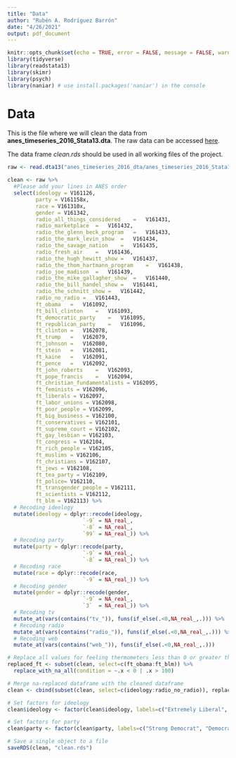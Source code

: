 ```yaml
---
title: "Data"
author: "Rubén A. Rodríguez Barrón"
date: "4/26/2021"
output: pdf_document
---
```


```r
knitr::opts_chunk$set(echo = TRUE, error = FALSE, message = FALSE, warning = FALSE)
library(tidyverse)
library(readstata13)
library(skimr)
library(psych)
library(naniar) # use install.packages('naniar') in the console
```

# Data

This is the file where we will clean the data from **anes_timeseries_2016_Stata13.dta**. The raw data can be accessed [here](https://electionstudies.org/data-center/2016-time-series-study/).

The data frame *clean.rds* should be used in all working files of the project. 

```r
raw <- read.dta13("anes_timeseries_2016_dta/anes_timeseries_2016_Stata13.dta")
```

```r
clean <- raw %>% 
  #Please add your lines in ANES order
  select(ideology = V161126,
         party = V161158x,
         race = V161310x,
         gender = V161342,
         radio_all_things_considered	=	V161431,
         radio_marketplace	=	V161432,
         radio_the_glenn_beck_program	=	V161433,
         radio_the_mark_levin_show	=	V161434,
         radio_the_savage_nation	=	V161435,
         radio_fresh_air	=	V161436,
         radio_the_hugh_hewitt_show	=	V161437,
         radio_the_thom_hartmann_program	=	V161438,
         radio_joe_madison	=	V161439,
         radio_the_mike_gallagher_show	=	V161440,
         radio_the_bill_handel_show	=	V161441,
         radio_the_schnitt_show	=	V161442,
         radio_no_radio	=	V161443,
         ft_obama	=	V161092,
         ft_bill_clinton	=	V161093,
         ft_democratic_party	=	V161095,
         ft_republican_party	=	V161096,
         ft_clinton	=	V162078,
         ft_trump	=	V162079,
         ft_johnson	=	V162080,
         ft_stein	=	V162081,
         ft_kaine	=	V162091,
         ft_pence	=	V162092,
         ft_john_roberts	=	V162093,
         ft_pope_francis	=	V162094,
         ft_christian_fundamentalists = V162095,
         ft_feminists = V162096,
         ft_liberals = V162097,
         ft_labor_unions = V162098,
         ft_poor_people = V162099,
         ft_big_business = V162100,
         ft_conservatives = V162101,
         ft_supreme_court = V162102,
         ft_gay_lesbian = V162103,
         ft_congress = V162104,
         ft_rich_people = V162105,
         ft_muslims = V162106,
         ft_christians = V162107,
         ft_jews = V162108,
         ft_tea_party = V162109,
         ft_police= V162110,
         ft_transgender_people = V162111,
         ft_scientists = V162112,
         ft_blm = V162113) %>% 
  # Recoding ideology
  mutate(ideology = dplyr::recode(ideology,
                        `-9` = NA_real_,
                        `-8` = NA_real_,
                        `99` = NA_real_)) %>% 
  # Recoding party
  mutate(party = dplyr::recode(party,
                        `-9` = NA_real_,
                        `-8` = NA_real_)) %>% 
  # Recoding race
  mutate(race = dplyr::recode(race,
                        `-9` = NA_real_)) %>% 
  # Recoding gender
  mutate(gender = dplyr::recode(gender,
                        `-9` = NA_real_,
                        `3`  = NA_real_)) %>% 
  # Recoding tv
  mutate_at(vars(contains("tv_")), funs(if_else(.<0,NA_real_,.))) %>% 
  # Recoding radio
  mutate_at(vars(contains("radio_")), funs(if_else(.<0,NA_real_,.))) %>% 
  # Recoding web
  mutate_at(vars(contains("web_")), funs(if_else(.<0,NA_real_,.)))
```

```r
# Replace all values for feeling thermometers less than 0 or greater than 100 with N/A
replaced_ft <- subset(clean, select=c(ft_obama:ft_blm)) %>%
  replace_with_na_all(condition = ~.x < 0 | .x > 100)

# Merge na-replaced dataframe with the cleaned dataframe
clean <- cbind(subset(clean, select=c(ideology:radio_no_radio)), replaced_ft)
```

```r
# Set factors for ideology
clean$ideology <- factor(clean$ideology, labels=c("Extremely Liberal", "Liberal", "Slightly Liberal", "Moderate", "Slightly Conservative", "Conservative", "Extremely Conservative"))

# Set factors for party
clean$party <- factor(clean$party, labels=c("Strong Democrat", "Democrat", "Lean Democrat", "Independent", "Lean Republican", "Republican", "Strong Republican"))
```

```r
# Save a single object to a file
saveRDS(clean, "clean.rds")
```

